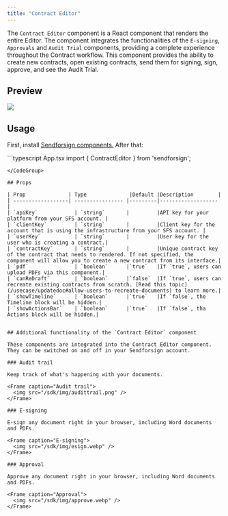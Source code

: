 ```yaml
---
title: "Contract Editor"
---
```


The `Contract Editor` component is a React component that renders the entire Editor. 
The component integrates the functionalities of the `E-signing`, `Approvals` and `Audit Trial` components, 
providing a complete experience throughout the Contract workflow. This component provides the ability to 
create new contracts, open existing contracts, send them for signing, sign, approve, and see the Audit Trial.

## Preview

<Frame caption="Editor">
  <img src="/sdk/img/editor.png" />
</Frame>

## Usage

First, install [Sendforsign components.](/sdk/introsdk#installation)
After that:

<CodeGroup>
```typescript App.tsx
import { ContractEditor } from 'sendforsign';

<ContractEditor
  apiKey="YourApiKey"
  clientKey="YourClientKey"
/>
```
</CodeGroup>

## Props

| Prop              | Type              |Default |Description        |
| ------------------| ---------------- |---------|------------------- |
| `apiKey`            | `string`       |         |API key for your platform from your SFS account. |
| `clientKey`         | `string`       |         |Client key for the account that is using the infrastructure from your SFS account. |
| `userKey`           | `string`       |         |User key for the user who is creating a contract.|
| `contractKey`       | `string`       |         |Unique contract key of the contract that needs to rendered. If not specified, the component will allow you to create a new contract from its interface.|
| `pdf`               | `boolean`      |`true`   |If `true`, users can upload PDFs via this component.|
| `сanReDraft`        | `boolean`      |`false`  |If `true`, users can recreate existing contracts from scratch. [Read this topic](/usecase/updatedoc#allow-users-to-recreate-documents) to learn more.|
| `showTimeline`      | `boolean`      |`true`   |If `false`, the Timeline block will be hidden.|
| `showActionsBar`    | `boolean`      |`true`   |If `false`, tha Actions block will be hidden.|


## Additional functionality of the `Contract Editor` component

These components are integrated into the Contract Editor component. 
They can be switched on and off in your Sendforsign account.

### Audit trail

Keep track of what's happening with your documents.

<Frame caption="Audit trail">
  <img src="/sdk/img/audittrail.png" />
</Frame>

### E-signing

E-sign any document right in your browser, including Word documents and PDFs.

<Frame caption="E-signing">
  <img src="/sdk/img/esign.webp" />
</Frame>

### Approval

Approve any document right in your browser, including Word documents and PDFs.

<Frame caption="Approval">
  <img src="/sdk/img/approve.webp" />
</Frame>